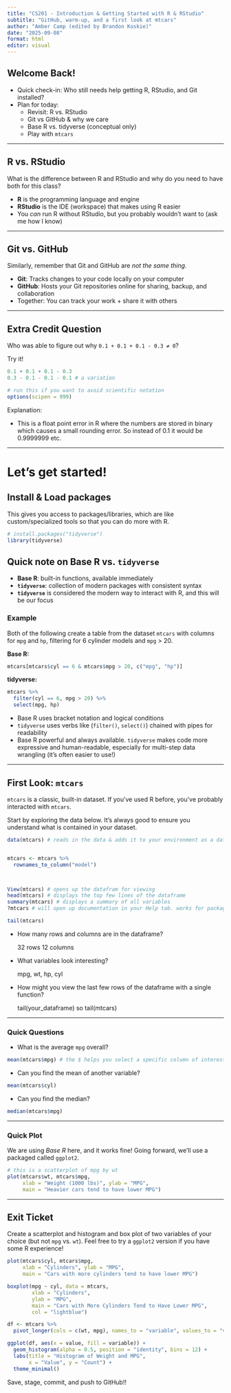```yaml
---
title: "CS201 - Introduction & Getting Started with R & RStudio"
subtitle: "GitHub, warm-up, and a first look at mtcars"
author: "Amber Camp (edited by Brandon Koskie)" 
date: "2025-09-08"
format: html
editor: visual
---
```


## Welcome Back!

-   Quick check-in: Who still needs help getting R, RStudio, and Git installed?
-   Plan for today:
    -   Revisit: R vs. RStudio
    -   Git vs GitHub & why we care
    -   Base R vs. tidyverse (conceptual only)
    -   Play with `mtcars`

------------------------------------------------------------------------

## R vs. RStudio

What is the difference between R and RStudio and why do you need to have both for this class?

-   **R** is the programming language and engine
-   **RStudio** is the IDE (workspace) that makes using R easier
-   You *can* run R without RStudio, but you probably wouldn’t want to (ask me how I know)

------------------------------------------------------------------------

## Git vs. GitHub

Similarly, remember that Git and GitHub are *not the same thing*.

-   **Git**: Tracks changes to your code locally on your computer
-   **GitHub**: Hosts your Git repositories online for sharing, backup, and collaboration
-   Together: You can track your work + share it with others

------------------------------------------------------------------------

## Extra Credit Question

Who was able to figure out why `0.1 + 0.1 + 0.1 - 0.3 ≠ 0`?

Try it!

```r
0.1 + 0.1 + 0.1 - 0.3
0.3 - 0.1 - 0.1 - 0.1 # a variation

# run this if you want to avoid scientific notation
options(scipen = 999)
```

Explanation:

-   This is a float point error in R where the numbers are stored in binary which causes a small rounding error. So instead of 0.1 it would be 0.9999999 etc.

------------------------------------------------------------------------

# Let's get started!

## Install & Load packages

This gives you access to packages/libraries, which are like custom/specialized tools so that you can do more with R.

```r
# install.packages("tidyverse")
library(tidyverse)
```

## Quick note on Base R vs. `tidyverse`

-   **Base R**: built-in functions, available immediately
-   **`tidyverse`**: collection of modern packages with consistent syntax
-   **`tidyverse`** is considered the modern way to interact with R, and this will be our focus

### Example

Both of the following create a table from the dataset `mtcars` with columns for `mpg` and `hp`, filtering for 6 cylinder models and `mpg` \> 20.

**Base R:**

```r
mtcars[mtcars$cyl == 6 & mtcars$mpg > 20, c("mpg", "hp")]
```

**tidyverse:**

```r
mtcars %>%
  filter(cyl == 6, mpg > 20) %>%
  select(mpg, hp)
```

-   Base R uses bracket notation and logical conditions
-   `tidyverse` uses verbs like (`filter()`, `select()`) chained with pipes for readability
-   Base R powerful and always available. `tidyverse` makes code more expressive and human-readable, especially for multi-step data wrangling (it's often easier to use!)

------------------------------------------------------------------------

## First Look: `mtcars`

`mtcars` is a classic, built-in dataset. If you've used R before, you've probably interacted with `mtcars`.

Start by exploring the data below. It's always good to ensure you understand what is contained in your dataset.

```r
data(mtcars) # reads in the data & adds it to your environment as a dataframe


mtcars <- mtcars %>% 
  rownames_to_column("model")



View(mtcars) # opens up the datafram for viewing
head(mtcars) # displays the top few lines of the dataframe
summary(mtcars) # displays a summary of all variables
?mtcars # will open up documentation in your Help tab. works for packages, functions, too!

tail(mtcars)
```

-   How many rows and columns are in the dataframe?

    32 rows 12 columns

-   What variables look interesting?

    mpg, wt, hp, cyl

-   How might you view the last few rows of the dataframe with a single function?

    tail(your_dataframe) so tail(mtcars)

------------------------------------------------------------------------

### Quick Questions

-   What is the average `mpg` overall?

```r
mean(mtcars$mpg) # the $ helps you select a specific column of interest
```

-   Can you find the mean of another variable?

```r
mean(mtcars$cyl)
```

-   Can you find the median?

```r
median(mtcars$mpg)
```

------------------------------------------------------------------------

### Quick Plot

We are using *Base R* here, and it works fine! Going forward, we'll use a packaged called `ggplot2`.

```r
# this is a scatterplot of mpg by wt
plot(mtcars$wt, mtcars$mpg,
     xlab = "Weight (1000 lbs)", ylab = "MPG",
     main = "Heavier cars tend to have lower MPG")
```

------------------------------------------------------------------------

## Exit Ticket

Create a scatterplot and histogram and box plot of two variables of your choice (but not `mpg` vs. `wt`). Feel free to try a `ggplot2` version if you have some R experience!

```r
plot(mtcars$cyl, mtcars$mpg,
     xlab = "Cylinders", ylab = "MPG",
     main = "Cars with more cylinders tend to have lower MPG")
```

```r
boxplot(mpg ~ cyl, data = mtcars,
        xlab = "Cylinders",
        ylab = "MPG",
        main = "Cars with More Cylinders Tend to Have Lower MPG",
        col = "lightblue")
```

```r
df <- mtcars %>%
  pivot_longer(cols = c(wt, mpg), names_to = "variable", values_to = "value")

ggplot(df, aes(x = value, fill = variable)) +
  geom_histogram(alpha = 0.5, position = "identity", bins = 12) +
  labs(title = "Histogram of Weight and MPG",
       x = "Value", y = "Count") +
  theme_minimal()

```

Save, stage, commit, and push to GitHub!!

